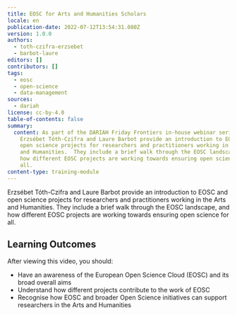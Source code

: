 ```yaml
---
title: EOSC for Arts and Humanities Scholars
locale: en
publication-date: 2022-07-12T13:54:31.080Z
version: 1.0.0
authors:
  - toth-czifra-erzsebet
  - barbot-laure
editors: []
contributors: []
tags:
  - eosc
  - open-science
  - data-management
sources:
  - dariah
license: cc-by-4.0
table-of-contents: false
summary:
  content: As part of the DARIAH Friday Frontiers in-house webinar series,
    Erzsébet Tóth-Czifra and Laure Barbot provide an introduction to EOSC and
    open science projects for researchers and practitioners working in the Arts
    and Humanities.  They include a brief walk through the EOSC landscape, and
    how different EOSC projects are working towards ensuring open science for
    all.
content-type: training-module
---
```

Erzsébet Tóth-Czifra and Laure Barbot provide an introduction to EOSC and open science projects for researchers and practitioners working in the Arts and Humanities. They include a brief walk through the EOSC landscape, and how different EOSC projects are working towards ensuring open science for all.

## Learning Outcomes

After viewing this video, you should:

* Have an awareness of the European Open Science Cloud (EOSC) and its broad overall aims
* Understand how different projects contribute to the work of EOSC
* Recognise how EOSC and broader Open Science initiatives can support researchers in the Arts and Humanities

<VideoCard provider="youtube" id="tXpmrOtoPoA" title="EOSC for Arts and Humanities Scholars" subtitle="Click here to view" image="images/thumbnail-eosc-for-ahss.png" />
